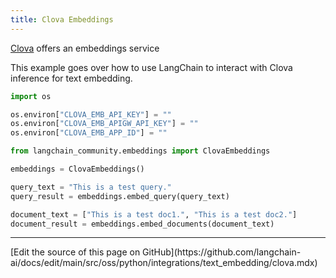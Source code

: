 ```yaml
---
title: Clova Embeddings
---
```


[Clova](https://api.ncloud-docs.com/docs/ai-naver-clovastudio-summary) offers an embeddings service

This example goes over how to use LangChain to interact with Clova inference for text embedding.

```python
import os

os.environ["CLOVA_EMB_API_KEY"] = ""
os.environ["CLOVA_EMB_APIGW_API_KEY"] = ""
os.environ["CLOVA_EMB_APP_ID"] = ""
```

```python
from langchain_community.embeddings import ClovaEmbeddings
```

```python
embeddings = ClovaEmbeddings()
```

```python
query_text = "This is a test query."
query_result = embeddings.embed_query(query_text)
```

```python
document_text = ["This is a test doc1.", "This is a test doc2."]
document_result = embeddings.embed_documents(document_text)
```

---

<Callout icon="pen-to-square" iconType="regular">
  [Edit the source of this page on GitHub](https://github.com/langchain-ai/docs/edit/main/src/oss/python/integrations/text_embedding/clova.mdx)
</Callout>
